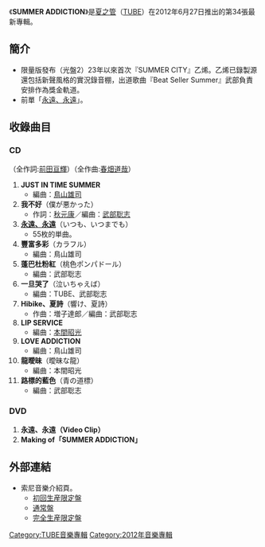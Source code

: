 {{RoughTranslation}}
{{Infobox Album 
| Name           = SUMMER ADDICTION
| Type           = [[錄音室專輯|錄音室專輯]]
| Cover          = 
| Artist         = [[夏之管|夏之管]] 
| Released       = 2012年6月27日
| Recorded       = 2012年
| Genre          = [[日本流行音樂|日本流行音樂]] 
| Length         = 50分19秒
| Label          = [[Sony_Music|Sony Music]] 
| Producer       = [[夏之管|夏之管]]
| Reviews        = 
| Chart position = * 最高3位（[[Oricon|Oricon]]）
* 2012年6月月間第17位（Oricon）
* 登場回数9回
| Certification  = * 金(日本)
| Last album     = [[RE-CREATION_(夏之管专辑)|RE-CREATION]]<br />（2011年）
| This album     = '''SUMMER ADDICTION'''<br />（2012年）
| Next album     = 
}}
《'''SUMMER ADDICTION'''》是[[夏之管|夏之管]]（[[TUBE|TUBE]]）在2012年6月27日推出的第34張最新專輯。

== 簡介 ==
*限量版發布（光盤2）23年以來首次『SUMMER CITY』乙烯。乙烯已錄製源還包括新聲風格的實況錄音棚，出道歌曲『Beat Seller Summer』武部負責安排作為獎金軌道。
*前單「[[永遠、永遠_(TUBE的單曲)|永遠、永遠]]」。

== 收錄曲目 ==
 
=== CD ===
（全作詞:[[前田亘輝|前田亘輝]]）（全作曲:[[春畑道哉|春畑道哉]]）
#'''JUST IN TIME SUMMER'''
#*編曲：[[鳥山雄司|鳥山雄司]]
#'''我不好'''（僕が悪かった）
#*作詞：[[秋元康|秋元康]]／編曲：[[武部聡志|武部聡志]]
#'''[[永遠、永遠_(TUBE的單曲)|永遠、永遠]]'''（いつも、いつまでも）
#*55枚的単曲。
#'''豐富多彩'''（カラフル）
#*編曲：鳥山雄司
#'''蓬巴杜粉紅'''（桃色ポンパドール）
#*編曲：武部聡志
#'''一旦哭了'''（泣いちゃえば）
#*編曲：TUBE、武部聡志
#'''Hibike、夏詩'''（響け、夏詩）
#*作曲：増子達郎／編曲：武部聡志
#'''LIP SERVICE'''
#*編曲：[[本間昭光|本間昭光]]
#'''LOVE ADDICTION'''
#*編曲：鳥山雄司
#'''龍曖昧'''（曖昧な龍）
#*編曲：本間昭光
#'''路標的藍色'''（青の道標）
#*編曲：武部聡志


=== DVD ===
#'''永遠、永遠（Video Clip）'''
#'''Making of「SUMMER ADDICTION」'''

== 外部連結 ==
*索尼音樂介紹頁。 
** [http://www.sonymusic.co.jp/Music/Arch/AI/Tube/AICL-2393 初回生産限定盤]{{Wayback|url=http://www.sonymusic.co.jp/Music/Arch/AI/Tube/AICL-2393 |date=20160308190916 }}
** [http://www.sonymusic.co.jp/Music/Arch/AI/Tube/AICL-2396 通常盤]{{Wayback|url=http://www.sonymusic.co.jp/Music/Arch/AI/Tube/AICL-2396 |date=20160308232920 }}
** [http://www.sonymusic.co.jp/Music/Arch/AI/Tube/?AIJL-5320 完全生産限定盤]


[[Category:TUBE音樂專輯|Category:TUBE音樂專輯]]
[[Category:2012年音樂專輯|Category:2012年音樂專輯]]